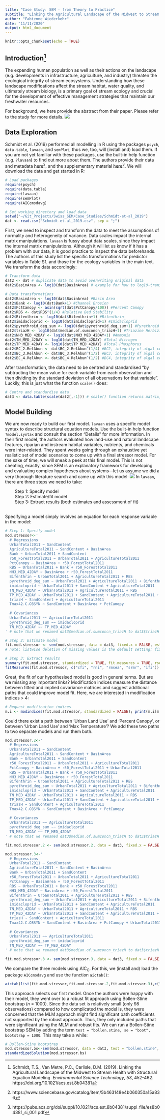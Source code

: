 ```yaml
---
title: "Case Study: SEM - from Theory to Practice"
subtitle: "Linking the Agricultural Landscape of the Midwest to Stream Health with Structural Equation Modeling [(Schmidt et al., 2019)](https://doi.org/10.1021/acs.est.8b04381)"
author: "Fabienne Wiederkehr"
date: "11/11/2020"
output: html_document
---
```


```r
knitr::opts_chunk$set(echo = TRUE)
```

## Introduction^[Schmidt, T.S., Van Metre, P.C., Carlisle, D.M. (2019). Linking the Agricultural Landscape of the Midwest to Stream Health with Structural Equation Modeling. _Environmental Science Technology_, _53_, 452-462. https://doi.org/10.1021/acs.est.8b04381]

The expanding human population as well as their actions on the landscape (e.g. developments in infrastructure, agriculture, and industry) threaten the ecological integrity of stream ecosystems. Understanding how these landscape modifications affect the stream habitat, water quality, and ultimately stream biology, is a primary goal of stream ecology and crucial for the development of effective management strategies that maintain our freshwater resources.

For background, we here provide the abstract from their paper. Please refer to the study for more details. ![](Schmidt-et-al_2019_Abstract.jpeg)

## Data Exploration

Schmidt et al. (2019) performed all modelling in R using the packages `psych`, `data.table`, `lavaan`, and `semPlot`, thus we, too, will (install and) load them. If you are not yet familiar with these packages, use the built-in help function (e.g. `?lavaan`) to find out more about them. The authors provide their data and metadata [here](https://www.sciencebase.gov/catalog/item/5b463148e4b060350a15a836)^[https://www.sciencebase.gov/catalog/item/5b463148e4b060350a15a836], and the supplementary material [here](https://pubs.acs.org/doi/suppl/10.1021/acs.est.8b04381/suppl_file/es8b04381_si_001.pdf)^[https://pubs.acs.org/doi/suppl/10.1021/acs.est.8b04381/suppl_file/es8b04381_si_001.pdf]. We will download the data and get started in R:

```r
# Load packages
require(psych)
require(data.table)
require(lavaan)
require(semPlot)
require(AICcmodavg)
```

```r
# Set working directory and load data
setwd("~/Git_Projects/Swiss_SEM/Case_Studies/Schmidt-et-al_2019")
dat <- read.csv("Schmidt-et-al_2019.csv", sep = ";")
```

First, we need to inspect and transform the data to meet the assumptions of normality and heterogeneity of variance. Data scales impact the internal matrix manipulations. `lavaan` is fussy about data scales, since they impact the internal matrix manipulations. Although it will let us know if it has a problem with our data, it is good practice to inspect the data beforehands. The authors of this study list the specific transformations for predictor variables in Table S1, and those for the ecology variables in the main text. We transform the data accordingly:

```r
# Transform data
dat2 <- dat # duplicate data to avoid overwriting original data
dat2$BasinArea <- log10(dat$BasinArea) # example for how to log10-transform variable
```

```r
# Data transformations
dat2$BasinArea <- log10(dat$BasinArea) #Basin Area
dat2$Bank <- log10(dat$Bank+1) #Channel Erosion
dat2$PctCanopy <- asin(sqrt(dat$PctCanopy/100)) #Percent Canopy
dat2$RBS <- dat$RBS^(1/4) #Relative Bed Stability
dat2$Bifenthrin <- log10(dat$Bifenthrin+1) #Bifenthrin
dat2$imidacloprid <- log10(dat$imidacloprid+1) #Imidacloprid
dat2$pyrethroid_deg_sum <- log10(dat$pyrethroid_deg_sum+1) #Pyrethroid Degradates
dat2$triazH <- log10(dat$median.of.sumconcn_triazH+1) #Triazine Herbizides
dat2$NH3_MED_42DAY <- log10(dat$NH3_MED_42DAY+1) #Ammonia
dat2$TN_MED_42DAY <- log10(dat$TN_MED_42DAY) #Total Nitrogen
dat2$TP_MED_42DAY <- log10(dat$TP_MED_42DAY) #Total Phosphorus
dat2$BC_2.RelAbun <- dat$BC_2.RelAbun^(1/4) #BC2, integrity of algal community
dat2$BC_3.RelAbun <- dat$BC_3.RelAbun^(1/2) #BC3, integrity of algal community
dat2$BC_4.RelAbun <- dat$BC_4.RelAbun^(1/2) #BC4, integrity of algal community
```

After transformation, the data need to be centred and standardised "by subtracting the mean value for each variable from each observation and then dividing by the standard deviation of all observations for that variable". Luckily, this is just what the function `scale()` does:

```r
# Centre and standardise data
dat3 <- data.table(scale(dat2[,-1])) # scale() function returns matrix, thus we apply data.table() function
```

## Model Building
We are now ready to build our first model. `lavaan` uses a specific model syntax to describe structural equation models. Use the built-in help function `?model.syntax` and consult the section "Details" for more information. In their first model, the authors evaluated how land-use and natural landscape features, riparian and instream habitat variables, nutrients, and chemicals were inter-related. They spent weeks going through an exhaustive yet realistic set of model scenarios to come up with a final stressor model. For the sake of time, we will sneak a peek at this final model. This is not cheating, exactly, since SEM is an explanatory framework for developing and evaluating complex hypotheses about systems---let us assume we did a very thorough literature search and came up with this model: ![](Stressor-Model.jpeg)
In `lavaan`, there are three steps we need to take:

|         Step 1: Specify model
|         Step 2: Estimate/fit model
|         Step 3: Extract results (both estimates and assessment of fit)
|   
|  
Specifying a model simply involves an equation for each response variable in the model:

```r
# Step 1: Specify model
mod.stressor<-'
  # Regressions
  UrbanTotal2011 ~ SandContent
  AgricultureTotal2011 ~ SandContent + BasinArea
  Bank ~ UrbanTotal2011 + SandContent
  r50_ForestTotal2011 ~ UrbanTotal2011 + AgricultureTotal2011
  PctCanopy ~ BasinArea + r50_ForestTotal2011
  RBS ~ UrbanTotal2011 + Bank + r50_ForestTotal2011
  NH3_MED_42DAY ~ BasinArea + r50_ForestTotal2011
  Bifenthrin ~ UrbanTotal2011 + AgricultureTotal2011 + RBS
  pyrethroid_deg_sum ~ UrbanTotal2011 + AgricultureTotal2011 + Bifenthrin
  imidacloprid ~ UrbanTotal2011 + SandContent + AgricultureTotal2011
  TN_MED_42DAY ~ UrbanTotal2011 + AgricultureTotal2011 + RBS
  TP_MED_42DAY ~ UrbanTotal2011 + SandContent + AgricultureTotal2011 + r50_ForestTotal2011 + RBS
  triazH ~ SandContent + AgricultureTotal2011
  Tmax42.C.OBSYN ~ SandContent + BasinArea + PctCanopy
  
  # Covariances
  UrbanTotal2011 ~~ AgricultureTotal2011
  pyrethroid_deg_sum ~~ imidacloprid
  TN_MED_42DAY ~~ TP_MED_42DAY
' # note that we renamed dat3$median.of.sumconcn_triazH to dat3$triazH for simplicity

# Step 2: Estimate model
fit.mod.stressor <- sem(mod.stressor, data = dat3, fixed.x = FALSE, estimator = "MLM") # sem() is used to fit model
# note: listwise deletion of missing values is the default setting; fixed.x=FALSE is used to treat exogenous means, variances, and covariances as random; estimator="MLM" to use maximum likelihood estimation with robust errors to offset any bias introduced by non-normal distribution

# Step 3: Extract results
summary(fit.mod.stressor, standardized = TRUE, fit.measures = TRUE, rsquare = TRUE)
fitMeasures(fit.mod.stressor, c("cfi", "rni", "rmsea", "srmr", "ifi"))
```

Great, the fit of our hypothesised model is good in general terms. But are we missing any important links? Modification indices measure the distance between fitted and implied covariance matrices and suggest additional paths that could improve model fit. Here, we are interested in modification indices > 4:

```r
# Request modification indices
m.i <- modindices(fit.mod.stressor, standardized = FALSE); print(m.i[m.i$mi > 4,])

```

Could there exist a path between 'Urban Land Use' and 'Percent Canopy', or between 'Urban Land Use' and 'Max Temperature'? We add these two paths to two separate models and run them both.

```r
mod.stressor.2<-'
  # Regressions
  UrbanTotal2011 ~ SandContent
  AgricultureTotal2011 ~ SandContent + BasinArea
  Bank ~ UrbanTotal2011 + SandContent
  r50_ForestTotal2011 ~ UrbanTotal2011 + AgricultureTotal2011
  PctCanopy ~ BasinArea + r50_ForestTotal2011 + UrbanTotal2011
  RBS ~ UrbanTotal2011 + Bank + r50_ForestTotal2011
  NH3_MED_42DAY ~ BasinArea + r50_ForestTotal2011
  Bifenthrin ~ UrbanTotal2011 + AgricultureTotal2011 + RBS
  pyrethroid_deg_sum ~ UrbanTotal2011 + AgricultureTotal2011 + Bifenthrin
  imidacloprid ~ UrbanTotal2011 + SandContent + AgricultureTotal2011
  TN_MED_42DAY ~ UrbanTotal2011 + AgricultureTotal2011 + RBS
  TP_MED_42DAY ~ UrbanTotal2011 + SandContent + AgricultureTotal2011 + r50_ForestTotal2011 + RBS
  triazH ~ SandContent + AgricultureTotal2011
  Tmax42.C.OBSYN ~ SandContent + BasinArea + PctCanopy
  
  # Covariances
  UrbanTotal2011 ~~ AgricultureTotal2011
  pyrethroid_deg_sum ~~ imidacloprid
  TN_MED_42DAY ~~ TP_MED_42DAY
' # note that we renamed dat3$median.of.sumconcn_triazH to dat3$triazH for simplicity

fit.mod.stressor.2 <- sem(mod.stressor.2, data = dat3, fixed.x = FALSE, estimator = "MLM")

mod.stressor.3<-'
  # Regressions
  UrbanTotal2011 ~ SandContent
  AgricultureTotal2011 ~ SandContent + BasinArea
  Bank ~ UrbanTotal2011 + SandContent
  r50_ForestTotal2011 ~ UrbanTotal2011 + AgricultureTotal2011
  PctCanopy ~ BasinArea + r50_ForestTotal2011
  RBS ~ UrbanTotal2011 + Bank + r50_ForestTotal2011
  NH3_MED_42DAY ~ BasinArea + r50_ForestTotal2011
  Bifenthrin ~ UrbanTotal2011 + AgricultureTotal2011 + RBS
  pyrethroid_deg_sum ~ UrbanTotal2011 + AgricultureTotal2011 + Bifenthrin
  imidacloprid ~ UrbanTotal2011 + SandContent + AgricultureTotal2011
  TN_MED_42DAY ~ UrbanTotal2011 + AgricultureTotal2011 + RBS
  TP_MED_42DAY ~ UrbanTotal2011 + SandContent + AgricultureTotal2011 + r50_ForestTotal2011 + RBS
  triazH ~ SandContent + AgricultureTotal2011
  Tmax42.C.OBSYN ~ SandContent + BasinArea + PctCanopy + UrbanTotal2011
  
  # Covariances
  UrbanTotal2011 ~~ AgricultureTotal2011
  pyrethroid_deg_sum ~~ imidacloprid
  TN_MED_42DAY ~~ TP_MED_42DAY
' # note that we renamed dat3$median.of.sumconcn_triazH to dat3$triazH for simplicity

fit.mod.stressor.3 <- sem(mod.stressor.3, data = dat3, fixed.x = FALSE, estimator = "MLM")
```

We compare the three models using AIC~C~. For this, we (install and) load the package `AICcmodavg` and use the function `aictab()`:

```r
aictab(list(fit.mod.stressor,fit.mod.stressor.2,fit.mod.stressor.3),c("Model 1","Model 2","Model 3"))
```

This approach selects our first model. Once the authors were happy with their model, they went over to a robust fit approach using Bollen-Stine bootstrap (_n_ = 1000). Since the data set is relatively small (only 98 observations) compared to how complicated the model is, they were concerned that the MLM approach might find significant path coefficients not supported by the robust approach. Thus, they only included paths that were significant using the MLM and robust fits. We can run a Bollen-Stine bootstrap SEM by adding the term `test = "bollen.stine, se = "boot", bootstrap = 1000`. This may take a while:

```r
# Bollen-Stine bootstrap
mod.stressor.bs<-sem(mod.stressor, data = dat3, test = "bollen.stine", se = "boot", bootstrap = 1000, fixed.x = FALSE)
standardizedSolution(mod.stressor.bs)
```
